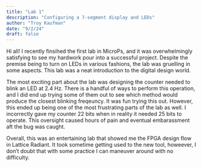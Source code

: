 ```yaml
---
title: "Lab 1"
description: "Configuring a 7-segment display and LEDs"
author: "Troy Kaufman"
date: "9/2/24"
draft: false
---
```


Hi all! I recently finsihed the first lab in MicroPs, and it was overwhelmingly satisfying to see my hardwork pour into
a successful project. Despite the premise being to turn on LEDs in various fashions, the lab was gruelling in some aspects. 
This lab was a neat introduction to the digital design world.

The most exciting part about the lab was designing the counter needed to blink an LED at 2.4 Hz. There is a handful of ways to perform this operation, and I did end up trying some of them out to see which method would produce the closest blinking freqeuncy. It was fun trying this out. However, this ended up being one of the most frustrating parts of the lab as well. I incorrectly gave my counter 22 bits when in reality it needed 25 bits to operate. This oversight caused hours of pain and eventual embarassment aft the bug was caught.

Overall, this was an entertaining lab that showed me the FPGA design flow in Lattice Radiant. It took sometime getting used to the new tool, howeever, I don't doubt that with some practice I can maneuver around with no difficulty.  